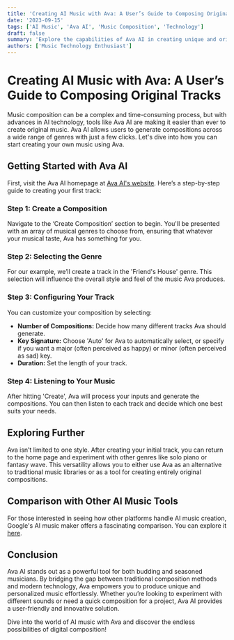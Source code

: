 ```yaml
---
title: 'Creating AI Music with Ava: A User’s Guide to Composing Original Tracks'
date: '2023-09-15'
tags: ['AI Music', 'Ava AI', 'Music Composition', 'Technology']
draft: false
summary: 'Explore the capabilities of Ava AI in creating unique and original music compositions with just a few clicks. This guide walks you through the process of selecting genres, composing music, and understanding music fundamentals like key signatures.'
authors: ['Music Technology Enthusiast']
---
```


# Creating AI Music with Ava: A User’s Guide to Composing Original Tracks

Music composition can be a complex and time-consuming process, but with advances in AI technology, tools like Ava AI are making it easier than ever to create original music. Ava AI allows users to generate compositions across a wide range of genres with just a few clicks. Let's dive into how you can start creating your own music using Ava.

## Getting Started with Ava AI

First, visit the Ava AI homepage at [Ava AI's website](https://www.aiva.ai/). Here’s a step-by-step guide to creating your first track:

### Step 1: Create a Composition

Navigate to the ‘Create Composition’ section to begin. You'll be presented with an array of musical genres to choose from, ensuring that whatever your musical taste, Ava has something for you.

### Step 2: Selecting the Genre

For our example, we’ll create a track in the 'Friend's House' genre. This selection will influence the overall style and feel of the music Ava produces.

### Step 3: Configuring Your Track

You can customize your composition by selecting:
- **Number of Compositions:** Decide how many different tracks Ava should generate.
- **Key Signature:** Choose 'Auto' for Ava to automatically select, or specify if you want a major (often perceived as happy) or minor (often perceived as sad) key.
- **Duration:** Set the length of your track.

### Step 4: Listening to Your Music

After hitting 'Create', Ava will process your inputs and generate the compositions. You can then listen to each track and decide which one best suits your needs.

## Exploring Further

Ava isn’t limited to one style. After creating your initial track, you can return to the home page and experiment with other genres like solo piano or fantasy wave. This versatility allows you to either use Ava as an alternative to traditional music libraries or as a tool for creating entirely original compositions.

## Comparison with Other AI Music Tools

For those interested in seeing how other platforms handle AI music creation, Google's AI music maker offers a fascinating comparison. You can explore it [here](https://google-research.github.io/seanet/musiclm/examples/).

## Conclusion

Ava AI stands out as a powerful tool for both budding and seasoned musicians. By bridging the gap between traditional composition methods and modern technology, Ava empowers you to produce unique and personalized music effortlessly. Whether you’re looking to experiment with different sounds or need a quick composition for a project, Ava AI provides a user-friendly and innovative solution.

Dive into the world of AI music with Ava and discover the endless possibilities of digital composition!

